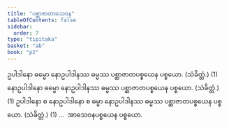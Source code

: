 ```yaml
---
title: "ပစ္ဆာဇာတာသေဝန"
tableOfContents: false
sidebar:
  order: 7
type: "tipitaka"
basket: "ab"
book: "p2"
---
```



<DynamicBreadcrumb />

<Division number="29" book="p2" e="ch" v="38" p="346">

<Paragraph number="3597" book="p2">
ဥပါဒါနော ဓမ္မော နောဥပါဒါနဿ ဓမ္မဿ ပစ္ဆာဇာတပစ္စယေန ပစ္စယော. (သံခိတ္တံ.) (1)
</Paragraph>

<Paragraph number="3598" book="p2">
နောဥပါဒါနော ဓမ္မော နောဥပါဒါနဿ ဓမ္မဿ ပစ္ဆာဇာတပစ္စယေန ပစ္စယော. (သံခိတ္တံ.) (1)
</Paragraph>

<Paragraph number="3599" book="p2">
ဥပါဒါနော စ နောဥပါဒါနော စ ဓမ္မာ နောဥပါဒါနဿ ဓမ္မဿ ပစ္ဆာဇာတပစ္စယေန ပစ္စယော. (သံခိတ္တံ.) (1) …  အာသေဝနပစ္စယေန ပစ္စယော.
</Paragraph>
</Division>